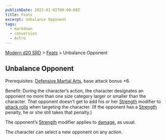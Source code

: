 ```yaml
---
publishDate: 2023-01-02T00:00:00Z
title: Feats
excerpt: Unbalance Opponent
tags:
  - markdown
  - conversion
  - Astro
---
```


[Modern d20 SRD](/#modernD20) > [Feats](modern-d20-srd-feats-index) > Unbalance Opponent

## Unbalance Opponent

Prerequisites: [Defensive Martial Arts](modern-d20-srd-feats-defensive-martial-arts), base attack bonus +6.

Benefit: During the character’s action, the character designates an opponent
no more than one size category larger or smaller than the character. That opponent
doesn’t get to add his or her [Strength](modern-d20-srd-basics-ability-scores) modifier
to [attack rolls](modern-d20-srd-combat-attack-roll) when targeting the character. (If the opponent has a [Strength](modern-d20-srd-basics-ability-scores) penalty,
he or she still takes that penalty.)

The opponent’s [Strength](modern-d20-srd-basics-ability-scores) modifier applies to [damage](modern-d20-srd-combat-damage), as usual.

The character can select a new opponent on any action.
